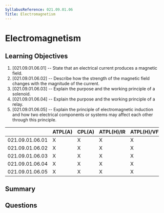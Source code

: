 ```yaml
---
SyllabusReference: 021.09.01.06
Title: Electromagnetism
---
```


# Electromagnetism

## Learning Objectives

1. [021.09.01.06.01] -- State that an electrical current produces a magnetic
   field.
2. [021.09.01.06.02] -- Describe how the strength of the magnetic field changes
   with the magnitude of the current.
3. [021.09.01.06.03] -- Explain the purpose and the working principle of a
   solenoid.
4. [021.09.01.06.04] -- Explain the purpose and the working principle of a
   relay.
5. [021.09.01.06.05] -- Explain the principle of electromagnetic induction and
   how two electrical components or systems may affect each other through this
   principle.

|                 | ATPL(A) | CPL(A) | ATPL(H)/IR | ATPL(H)/VFR | CPL(H) | IR  | CBIR(A) |
| --------------- | ------- | ------ | ---------- | ----------- | ------ | --- | ------- |
| 021.09.01.06.01 | X       | X      | X          | X           | X      |     |         |
| 021.09.01.06.02 | X       | X      | X          | X           | X      |     |         |
| 021.09.01.06.03 | X       | X      | X          | X           | X      |     |         |
| 021.09.01.06.04 | X       | X      | X          | X           | X      |     |         |
| 021.09.01.06.05 | X       | X      | X          | X           | X      |     |         |

## Summary

## Questions
